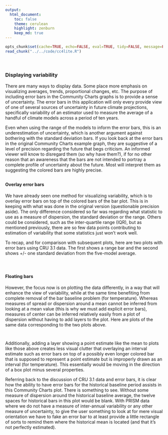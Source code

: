 ```yaml
---
output:
  html_document:
    toc: false
    theme: cerulean
    highlight: zenburn
    keep_md: true
---
```


```r
opts_chunk$set(cache=TRUE, echo=FALSE, eval=TRUE, tidy=FALSE, message=FALSE, warning=FALSE, results="asis", comment=NA)
read_chunk("../../code/cc4lite.R")
```

```r
```

```r
```

##
##
### Displaying variability

There are many ways to display data. Some place more emphasis on visualizing averages, trends, proportional changes, etc.
The purpose of including error bars in the Community Charts graphs is to provide a sense of uncertainty.
The error bars in this application will only every provide view of one of several sources of uncertainty in future climate projections,
specifically variability of an estimator used to measure the average of a handful of climate models across a period of ten years.

Even when using the range of the models to inform the error bars, this is an underestimation of uncertainty, which is another argument against bothering with the standard deviation bars.
If you look back at the error bars in the original Community Charts example graph, they are suggestive of a level of precision regarding the future that begs criticism.
An informed viewer will know to disregard them (so why have them?), if for no other reason that an awareness that the bars are not intended to portray a complete profile of uncertainty about the future.
Most will interpret them as suggesting the colored bars are highly precise.

##
#### Overlay error bars

We have already seen one method for visualizing variability, which is to overlay error bars on top of the colored bars of the bar plot.
This is in keeping with what was done in the original version (questionable precision aside).
The only difference considered so far was regarding what statistic to use as a measure of dispersion, the standard deviation or the range.
Others could be considered, such as the inter-quartile range (IQR), but as mentioned previously,
there are so few data points contributing to estimation of variability that some statistics just won't work well.

To recap, and for comparison with subsequent plots, here are two plots with error bars using CRU 3.1 data.
The first shows a range bar and the second shows +/- one standard deviation from the five-model average.

```r
```

```r
```

##
#### Floating bars

However, the focus now is on plotting the data differently, in a way that will enhance the view of variability,
while at the same time benefiting from complete removal of the bar baseline problem (for temperature).
Whereas measures of spread or dispersion around a mean cannot be inferred from looking at a mean value (this is why we must add explicit error bars),
measures of center can be inferred relatively easily from a plot of dispersion without having to add layers to the plot.
Here are plots of the same data corresponding to the two plots above.

```r
```

```r
```

Additionally, adding a layer showing a point estimate like the mean to plots like those above creates less visual clutter that overlaying an interval estimate such as error bars
on top of a possibly even longer colored bar that is supposed to represent a point estimate but is improperly drawn as an interval (for temperature).
This essentially would be moving in the direction of a box plot minus several properties.

Referring back to the discussion of CRU 3.1 data and error bars,
it is clear how the ability to have error bars for the historical baseline period assists in this Community Charts plot.
There is something to see. Without some measure of dispersion around the historical baseline average, the twelve spaces for historical bars in this plot would be blank.
With PRISM data where we do not have a measure of inter-annual variability or any other measure of uncertainty,
to give the user something to look at for mere visual orientation we have to fake an error bar to at least provide a little rectangle of sorts to remind them where the historical mean is located (and that it's not perfectly estimated).

```r
```

<style>iframe.rChart{ width: 100%; height: 500px;}</style>
